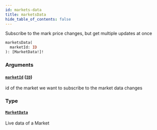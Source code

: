 ```yaml
---
id: markets-data
title: marketsData
hide_table_of_contents: false
---
```



Subscribe to the mark price changes, but get multiple updates at once

```graphql
marketsData(
  marketId: ID
): [MarketData!]!
```


### Arguments

#### [`marketId`](#) ([`ID`](/docs/testnet/graphql/scalars/id))

id of the market we want to subscribe to the market data changes


### Type

#### [`MarketData`](/docs/testnet/graphql/objects/market-data)

Live data of a Market




